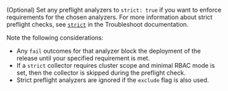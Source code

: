 (Optional) Set any preflight analyzers to `strict: true` if you want to enforce requirements for the chosen analyzers. For more information about strict preflight checks, see [`strict`](https://troubleshoot.sh/docs/analyze/#strict) in the Troubleshoot documentation.

  Note the following considerations:

  - Any `fail` outcomes for that analyzer block the deployment of the release until your specified requirement is met.
  -  If a `strict` collector requires cluster scope and minimal RBAC mode is set, then the collector is skipped during the preflight check.
  - Strict preflight analyzers are ignored if the `exclude` flag is also used.

    